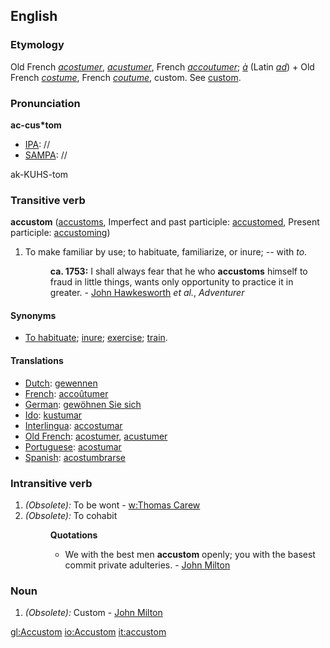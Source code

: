 ==English==

===Etymology===
Old French ''[[acostumer]]'', ''[[acustumer]]'', French ''[[accoutumer]]''; ''[[à]]'' (Latin ''[[ad]]'') + Old French ''[[costume]]'', French ''[[coutume]]'', custom. See [[custom]].

===Pronunciation===
'''ac-cus*tom'''
*[[IPA]]: //
*[[SAMPA]]: //
ak-KUHS-tom

===Transitive verb===
'''accustom'''  ([[accustoms]], 
Imperfect and past participle: [[accustomed]],
Present participle: [[accustoming]])
#To make familiar by use; to habituate, familiarize, or inure; -- with ''to''.
#:'''ca. 1753:''' I shall always fear that he who '''accustoms''' himself to fraud in little things, wants only opportunity to practice it in greater. - [[w:John Hawkesworth|John Hawkesworth]] ''et al.'', ''Adventurer''

====Synonyms====
*[[To habituate]]; [[inure]]; [[exercise]]; [[train]].

====Translations====
*[[Dutch]]: [[gewennen]]
*[[French]]: [[accoûtumer]]
*[[German]]: [[gewöhnen Sie sich]]
*[[Ido]]: [[kustumar]]
*[[Interlingua]]: [[accostumar]]
*[[Old French]]: [[acostumer]], [[acustumer]]
*[[Portuguese]]: [[acostumar]]
*[[Spanish]]: [[acostumbrarse]]

===Intransitive verb===
#''(Obsolete):'' To be wont - [[w:Thomas Carew]]
#''(Obsolete):'' To cohabit
#:'''Quotations'''
#:*We with the best men '''accustom''' openly; you with the basest commit private adulteries. - [[w:John Milton|John Milton]]

===Noun===
#''(Obsolete):'' Custom - [[w:John Milton|John Milton]]

[[gl:Accustom]]
[[io:Accustom]]
[[it:accustom]]